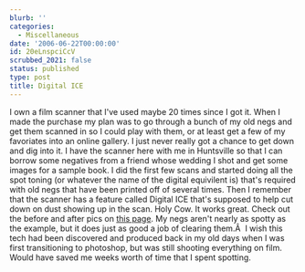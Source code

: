 ```yaml
---
blurb: ''
categories:
  - Miscellaneous
date: '2006-06-22T00:00:00'
id: 20eLnspciCcV
scrubbed_2021: false
status: published
type: post
title: Digital ICE
---
```


I own a film scanner that I've used maybe 20 times since I got it.
When I made the purchase my plan was to go through a bunch of my
old negs and get them scanned in so I could play with them, or at
least get a few of my favoriates into an online gallery. I just
never really got a chance to get down and dig into it. I have the
scanner here with me in Huntsville so that I can borrow some
negatives from a friend whose wedding I shot and get some images
for a sample book. I did the first few scans and started doing all
the spot toning (or whatever the name of the digital equivilent is)
that's required with old negs that have been printed off of several
times. Then I remember that the scanner has a feature called
Digital ICE that's supposed to help cut down on dust showing up in
the scan. Holy Cow. It works great. Check out the before and after
pics on
[this page](http://www.asf.com/products/ICE3/Example.shtml). My
negs aren't nearly as spotty as the example, but it does just as
good a job of clearing them.Â  I wish this tech had been discovered
and produced back in my old days when I was first transitioning to
photoshop, but was still shooting everything on film. Would have
saved me weeks worth of time that I spent spotting.
